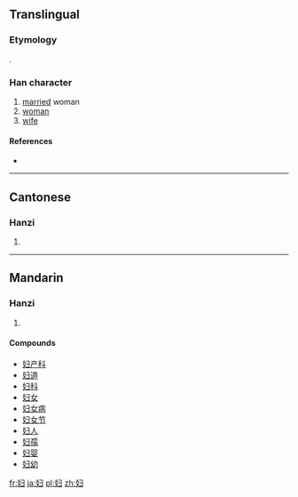 {{also|婦}}
==Translingual==
{{zh-forms|妇|[[婦]]}}

===Etymology===
{{Han simp|婦|f=帚|t=ヨ}}.

===Han character===
{{Han char|rn=38|rad=女|as=03|sn=6|four=|canj=女尸一 (VSM)}}

# [[married]] woman
# [[woman]]
# [[wife]]

====References====
* {{Han ref|kx=0256.041|hdz=21027.100|uh=5987|ud=22919}}

----

==Cantonese==

===Hanzi===
{{yue-hanzi|jyut=|y=fu5|tra=婦}}

# {{defn|Cantonese|sort=女03}}

----

==Mandarin==

===Hanzi===
{{cmn-hanzi|tra=婦|pin=[[fù]] ([[fu4]])|wg=fu<sup>4</sup>}}

# {{defn|Mandarin|sort=女03}}

====Compounds====
* [[妇产科]]
* [[妇道]]
* [[妇科]]
* [[妇女]]
* [[妇女病]]
* [[妇女节]]
* [[妇人]]
* [[妇孺]]
* [[妇婴]]
* [[妇幼]]

[[fr:妇]]
[[ja:妇]]
[[pl:妇]]
[[zh:妇]]